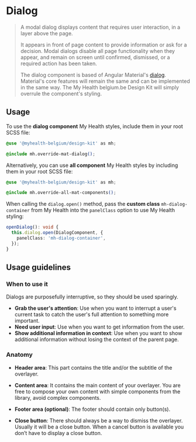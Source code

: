 
<Meta title="Angular Components/Dialog" />

# Dialog

> A modal dialog displays content that requires user interaction, in a layer above the page.
>
> It appears in front of page content to provide information or ask for a decision. Modal dialogs disable all page functionality when they appear, and remain on screen until confirmed, dismissed, or a required action has been taken.
>
> The dialog component is based of Angular Material's [dialog](https://material.angular.io/components/dialog). Material's core features will remain the same and can be implemented in the same way.
> The My Health belgium.be Design Kit will simply overrule the component's styling.

## Usage

To use the **dialog component** My Health styles, include them in your root SCSS file:

```css
@use '@myhealth-belgium/design-kit' as mh;

@include mh.override-mat-dialog();
```

Alternatively, you can use **all component** My Health styles by including them in your root SCSS file:

```css
@use '@myhealth-belgium/design-kit' as mh;

@include mh.override-all-mat-components();
```

When calling the `dialog.open()` method, pass the **custom class** `mh-dialog-container` from My Health into the `panelClass` option to use My Health styling:

```ts
openDialog(): void {
  this.dialog.open(DialogComponent, {
    panelClass: 'mh-dialog-container',
  });
}
```

## Usage guidelines

### When to use it

Dialogs are purposefully interruptive, so they should be used sparingly.

- **Grab the user's attention**: Use when you want to interrupt a user's current task to catch the user's full attention to something more important.
- **Need user input**: Use when you want to get information from the user.
- **Show additional information in context**: Use when you want to show additional information without losing the context of the parent page.

### Anatomy

- **Header area**:
  This part contains the title and/or the subtitle of the overlayer.

- **Content area**:
  It contains the main content of your overlayer. You are free to compose your own content with simple components from the library, avoid complex components.

- **Footer area (optional)**:
  The footer should contain only button(s).

- **Close button**:
  There should always be a way to dismiss the overlayer.
  Usually it will be a close button. When a cancel button is available you don’t have to display a close button.
